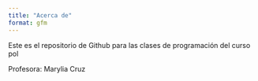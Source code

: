 ```yaml
---
title: "Acerca de"
format: gfm
---
```


Este es el repositorio de Github para las clases de programación del curso pol

Profesora: Marylia Cruz

